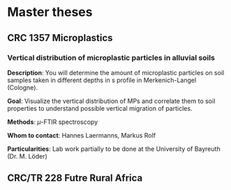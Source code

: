 # Master theses {#master}

## CRC 1357 Microplastics

### Vertical distribution of microplastic particles in alluvial soils

**Description**: You will determine the amount of microplastic particles on soil samples taken in different depths in s profile in Merkenich-Langel (Cologne).

**Goal**: Visualize the vertical distribution of MPs and correlate them to soil properties to understand possible vertical migration of particles.

**Methods**: $\mu$-FTIR spectroscopy

**Whom to contact**: Hannes Laermanns, Markus Rolf

**Particularities**: Lab work partially to be done at the University of Bayreuth (Dr. M. Löder) 



## CRC/TR 228 Futre Rural Africa